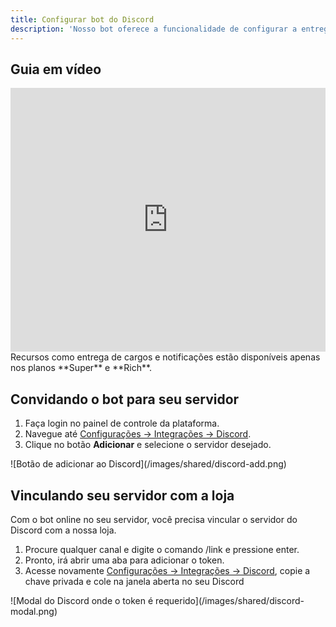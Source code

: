 ```yaml
---
title: Configurar bot do Discord
description: 'Nosso bot oferece a funcionalidade de configurar a entrega automática de cargos em seu servidor, juntamente com outros recursos como notificações de compra, tempo de expiração e a possibilidade de criar um canal exclusivo para o bot notificar todas as vendas.'
---
```


## Guia em vídeo

<iframe
  width="100%"
  height="422"
  src="https://www.youtube.com/embed/UFQIvK7P5xo"
  title="YouTube video player"
  frameborder="0"
  allow="accelerometer; autoplay; clipboard-write; encrypted-media; gyroscope; picture-in-picture"
  allowfullscreen
></iframe>

<Note>
  Recursos como entrega de cargos e notificações estão disponíveis apenas nos planos **Super** e **Rich**.
</Note>

## Convidando o bot para seu servidor

1. Faça login no painel de controle da plataforma.
2. Navegue até [Configurações -> Integrações -> Discord](https://app.centralcart.com.br/settings/plugin/discord).
3. Clique no botão **Adicionar** e selecione o servidor desejado.

<Frame>
![Botão de adicionar ao Discord](/images/shared/discord-add.png)
</Frame>

## Vinculando seu servidor com a loja
Com o bot online no seu servidor, você precisa vincular o servidor do Discord com a nossa loja.

1. Procure qualquer canal e digite o comando /link e pressione enter.
2. Pronto, irá abrir uma aba para adicionar o token.
3. Acesse novamente [Configurações -> Integrações -> Discord](https://app.centralcart.com.br/settings/plugin/discord), 
copie a chave privada e cole na janela aberta no seu Discord

<Frame>
![Modal do Discord onde o token é requerido](/images/shared/discord-modal.png)
</Frame>
